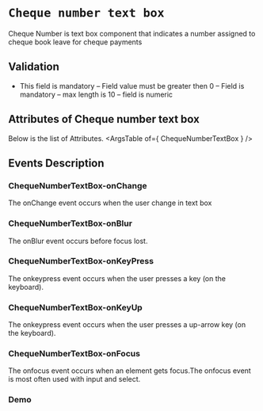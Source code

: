 <!-- Custom-MDX-Documentation.mdx -->

# `Cheque number text box`

 Cheque Number is text box component that indicates a number assigned to cheque book leave for cheque payments
 
## Validation 
- This field is mandatory
– Field value must be greater then 0
– Field is mandatory
– max length is 10 
– field is numeric

## Attributes of Cheque number text box
Below is the list of Attributes.
<ArgsTable of={ ChequeNumberTextBox } /> 

## Events Description

### ChequeNumberTextBox-onChange

The onChange event occurs when the user change in text box

### ChequeNumberTextBox-onBlur

The onBlur event occurs before focus lost.

### ChequeNumberTextBox-onKeyPress

The onkeypress event occurs when the user presses a key (on the keyboard).

### ChequeNumberTextBox-onKeyUp

The onkeypress event occurs when the user presses a up-arrow key (on the keyboard).

### ChequeNumberTextBox-onFocus

The onfocus event occurs when an element gets focus.The onfocus event is most often used with input and select.
### Demo

<Canvas>
<Story id="chequenumbertextbox--primary" />
</Canvas>

 